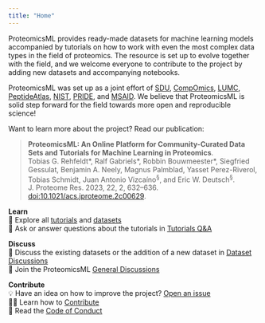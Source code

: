 ```yaml
---
title: "Home"
---
```


ProteomicsML provides ready-made datasets for machine learning models accompanied by
tutorials on how to work with even the most complex data types in the field of
proteomics. The resource is set up to evolve together with the field, and we welcome
everyone to contribute to the project by adding new datasets and accompanying notebooks.

ProteomicsML was set up as a joint effort of [SDU][sdu], [CompOmics][compomics],
[LUMC][lumc], [PeptideAtlas][peptideatlas], [NIST][nist], [PRIDE][pride],
and [MSAID][msaid]. We believe that ProteomicsML is solid step forward for the field towards
more open and reproducible science!

Want to learn more about the project? Read our publication:

>**ProteomicsML: An Online Platform for Community-Curated Data Sets and Tutorials for Machine Learning in Proteomics**.<br>
>Tobias G. Rehfeldt\*, Ralf Gabriels\*, Robbin Bouwmeester\*, Siegfried Gessulat, Benjamin A. Neely, Magnus Palmblad, Yasset Perez-Riverol, Tobias Schmidt, Juan Antonio Vizcaı́no^§^, and Eric W. Deutsch^§^.<br>
>J. Proteome Res. 2023, 22, 2, 632–636. [doi:10.1021/acs.jproteome.2c00629](https://doi.org/10.1021/acs.jproteome.2c00629).



[sdu]: https://www.sdu.dk/
[compomics]: https://compomics.com
[lumc]: https://www.lumc.nl/?setlanguage=English&setcountry=en
[peptideatlas]:  http://www.peptideatlas.org/
[nist]: https://www.nist.gov/
[pride]: https://www.ebi.ac.uk/pride/
[msaid]: https://www.msaid.de/

**Learn**<br>
📒 Explore all [tutorials][tutorials] and [datasets][datasets]<br>
🙏 Ask or answer questions about the tutorials in [Tutorials Q&A][tutorials-qa]

**Discuss**<br>
📄 Discuss the existing datasets or the addition of a new dataset in [Dataset Discussions][dataset-discussions]<br>
💬 Join the ProteomicsML [General Discussions][general-discussions]<br>

**Contribute**<br>
💡 Have an idea on how to improve the project? [Open an issue][open-issue]<br>
🧑‍🔧 Learn how to [Contribute][contributing]<br>
🤝 Read the [Code of Conduct][code-of-conduct]<br>

[tutorials]: /tutorials
[datasets]: /datasets
[tutorials-qa]: https://github.com/ProteomicsML/ProteomicsML/discussions/categories/tutorials-q-a
[dataset-discussions]: https://github.com/ProteomicsML/ProteomicsML/discussions/categories/dataset-discussions
[general-discussions]: https://github.com/ProteomicsML/ProteomicsML/discussions/categories/general
[open-issue]: https://github.com/ProteomicsML/ProteomicsML/issues
[contributing]: https://www.proteomicsml.org/contributing.html
[code-of-conduct]: https://www.proteomicsml.org/code-of-conduct.html
